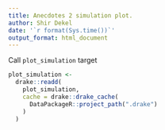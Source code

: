 ```yaml
---
title: Anecdotes 2 simulation plot.
author: Shir Dekel
date: '`r format(Sys.time())`'
output_format: html_document
---
```


Call `plot_simulation` target

```r
plot_simulation <-
  drake::readd(
    plot_simulation,
    cache = drake::drake_cache(
      DataPackageR::project_path(".drake")
    )
  )
```

